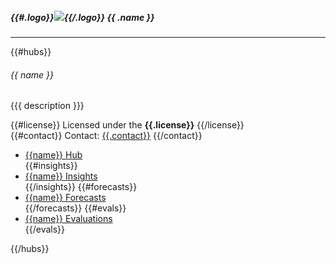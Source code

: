 
```{=html}
<div {{#.id}}id="{{.id}}"{{/.id}} class="card org h-100">
    <h5 class="card-title org">
      {{#.logo}}<img src="{{.logo}}" class="card-img-top logo" alt=' '>{{/.logo}}
      {{ .name }}
    </h5>
    <hr>
    <div class="grid" style='--bs-columns: 2'>
        {{#hubs}}
        <div class="card hub text-bg-light">
            <div class="card-body h-100">
                <h6 class="card-title">
                {{ name }}
                </h6>
                <p class="card-text">
                    {{{ description }}}
                </p>
                <p class="card-text">
                    {{#license}}
                    Licensed under the <strong>{{.license}}</strong>
                    {{/license}}
                    <br>
                    {{#contact}}
                    Contact: <a class="card-link" href="mailto:{{.contact}}">{{.contact}}</a>
                    {{/contact}}
                </p>
                <ul class="list-group list-group-flush">
                    <li class="list-group-item">
                    <a class="card-link" href="https://github.com/{{.repo}}">
                    <i class="fa-brands fa-github"></i>
                    <span class="visually-hidden">{{name}} </span><span aria-hidden=true>Hub</span>
                    </a>
                    </li>
                    {{#insights}}
                    <li class="list-group-item">
                    <a class="card-link" href="{{.forecasts}}">
                    <i class="fa-solid fa-magnifying-glass-chart"></i>
                    <span class="visually-hidden">{{name}} </span>Insights
                    </a>
                    </li>
                    {{/insights}}
                    {{#forecasts}}
                    <li class="list-group-item">
                    <a class="card-link" href="{{.forecasts}}">
                    <i class="fa-solid fa-chart-line"></i>
                    <span class="visually-hidden">{{name}} </span>Forecasts
                    </a>
                    </li>
                    {{/forecasts}}
                    {{#evals}}
                    <li class="list-group-item">
                    <a class="card-link" href="{{.evals}}">
                    <i class="fa-solid fa-stethoscope"></i>
                    <span class="visually-hidden">{{name}} </span>Evaluations
                    </a>
                    </li>
                    {{/evals}}
                </ul>
            </div>
        </div>
        {{/hubs}}
    </div>
</div>
```
